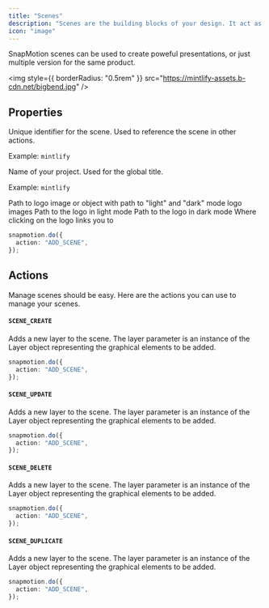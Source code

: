 ```yaml
---
title: "Scenes"
description: "Scenes are the building blocks of your design. It act as a container for multiple layers"
icon: "image"
---
```


<Tip>

SnapMotion scenes can be used to create poweful presentations, or just multiple version for the same product.

</Tip>

<img
  style={{ borderRadius: "0.5rem" }}
  src="https://mintlify-assets.b-cdn.net/bigbend.jpg"
/>

## Properties

<ResponseField name="id" type="string" required>
Unique  identifier for the scene. Used to reference the scene in other actions.

Example: `mintlify`

</ResponseField>

<ResponseField name="name" type="string" required>
Name of your project. Used for the global title.

Example: `mintlify`

</ResponseField>

<ResponseField name="logo" type="string or object">
  Path to logo image or object with path to "light" and "dark" mode logo images
  <Expandable title="Logo">
    <ResponseField name="light" type="string">
      Path to the logo in light mode
    </ResponseField>
    <ResponseField name="dark" type="string">
      Path to the logo in dark mode
    </ResponseField>
    <ResponseField name="href" type="string" default="/">
      Where clicking on the logo links you to
    </ResponseField>
  </Expandable>
</ResponseField>

```ts
snapmotion.do({
  action: "ADD_SCENE",
});
```

## Actions

Manage scenes should be easy. Here are the actions you can use to manage your scenes.

#### `SCENE_CREATE`

Adds a new layer to the scene. The layer parameter is an instance of the Layer object representing the graphical elements to be added.

```ts
snapmotion.do({
  action: "ADD_SCENE",
});
```

#### `SCENE_UPDATE`

Adds a new layer to the scene. The layer parameter is an instance of the Layer object representing the graphical elements to be added.

```ts
snapmotion.do({
  action: "ADD_SCENE",
});
```

#### `SCENE_DELETE`

Adds a new layer to the scene. The layer parameter is an instance of the Layer object representing the graphical elements to be added.

```ts
snapmotion.do({
  action: "ADD_SCENE",
});
```

#### `SCENE_DUPLICATE`

Adds a new layer to the scene. The layer parameter is an instance of the Layer object representing the graphical elements to be added.

```ts
snapmotion.do({
  action: "ADD_SCENE",
});
```
